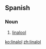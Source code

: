 ==Spanish==

===Noun===
{{es-noun|m}}

# {{chemistry|lang=es}} [[linalool]]

[[ko:linalol]]
[[zh:linalol]]